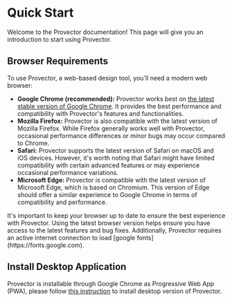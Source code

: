
# Quick Start

Welcome to the Provector documentation! This page will give you an introduction to start using Provector.

## Browser Requirements

To use Provector, a web-based design tool, you'll need a modern web browser:

- **Google Chrome (recommended):** Provector works best on [the latest stable version of Google Chrome](https://www.google.com/chrome). It provides the best performance and compatibility with Provector's features and functionalities.
- **Mozilla Firefox:** Provector is also compatible with the latest version of Mozilla Firefox. While Firefox generally works well with Provector, occasional performance differences or minor bugs may occur compared to Chrome.
- **Safari:** Provector supports the latest version of Safari on macOS and iOS devices. However, it's worth noting that Safari might have limited compatibility with certain advanced features or may experience occasional performance variations.
- **Microsoft Edge:** Provector is compatible with the latest version of Microsoft Edge, which is based on Chromium. This version of Edge should offer a similar experience to Google Chrome in terms of compatibility and performance.

<Callout type="info">
  It's important to keep your browser up to date to ensure the best experience
  with Provector. Using the latest browser version helps ensure you have access
  to the latest features and bug fixes. Additionally, Provector requires an
  active internet connection to load [google fonts](https://fonts.google.com).
</Callout>

## Install Desktop Application

Provector is installable through Google Chrome as Progressive Web App (PWA), please follow [this instruction](https://support.google.com/chrome/answer/9658361?hl=en&co=GENIE.Platform%3DDesktop) to install desktop version of Provector.
